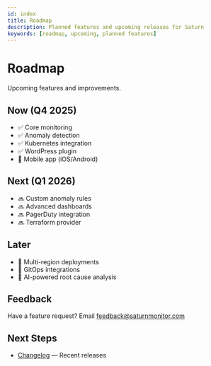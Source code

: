 ```yaml
---
id: index
title: Roadmap
description: Planned features and upcoming releases for Saturn
keywords: [roadmap, upcoming, planned features]
---
```


# Roadmap

Upcoming features and improvements.

## Now (Q4 2025)

- ✅ Core monitoring
- ✅ Anomaly detection
- ✅ Kubernetes integration
- ✅ WordPress plugin
- 🚧 Mobile app (iOS/Android)

## Next (Q1 2026)

- 🔜 Custom anomaly rules
- 🔜 Advanced dashboards
- 🔜 PagerDuty integration
- 🔜 Terraform provider

## Later

- 💭 Multi-region deployments
- 💭 GitOps integrations
- 💭 AI-powered root cause analysis

## Feedback

Have a feature request? Email feedback@saturnmonitor.com

## Next Steps

- [Changelog](../changelog) — Recent releases
